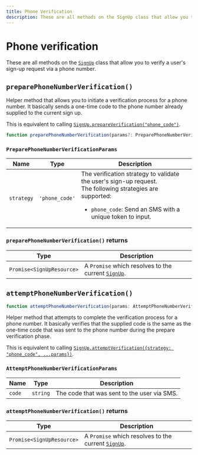 ---
title: Phone Verification
description: These are all methods on the SignUp class that allow you to verify a user's sign-up request via a phone number.
---

# Phone verification

These are all methods on the [`SignUp`][signup-ref] class that allow you to verify a user's sign-up request via a phone number.

## `preparePhoneNumberVerification()`

Helper method that allows you to initiate a verification process for a phone number. It basically sends a one-time code to the phone number already supplied to the current sign up.

This is equivalent to calling [`SignUp.prepareVerification("phone_code")`](/docs/references/javascript/sign-up/verification#prepare-verification).

```typescript
function preparePhoneNumberVerification(params?: PreparePhoneNumberVerificationParams): Promise<SignUpResource>;
```

### `PreparePhoneNumberVerificationParams`

| Name | Type | Description |
| --- | --- | --- |
| `strategy` | `'phone_code'` | The verification strategy to validate the user's sign-up request.<br/>The following strategies are supported:<br/><ul><li>`phone_code`: Send an SMS with a unique token to input.</li></ul> |

### `preparePhoneNumberVerification()` returns

| Type | Description |
| --- | --- |
| `Promise<SignUpResource>` | A `Promise` which resolves to the current [`SignUp`][signup-ref]. |

## `attemptPhoneNumberVerification()`

```typescript
function attemptPhoneNumberVerification(params: AttemptPhoneNumberVerificationParams): Promise<SignUpResource>;
```

Helper method that attempts to complete the verification process for a phone number. It basically verifies that the supplied code is the same as the one-time code that was sent to the phone number during the prepare verification phase.

This is equivalent to calling [`SignUp.attemptVerification({strategy: "phone_code", ...params})`](/docs/references/javascript/sign-up/verification#attempt-verification).

### `AttemptPhoneNumberVerificationParams`

| Name | Type | Description |
| --- | --- | --- |
| `code` | `string` | The code that was sent to the user via SMS. |

### `attemptPhoneNumberVerification()` returns

| Type | Description |
| --- | --- |
| `Promise<SignUpResource>` | A `Promise` which resolves to the current [`SignUp`][signup-ref]. |

[signup-ref]: /docs/references/javascript/sign-up/sign-up